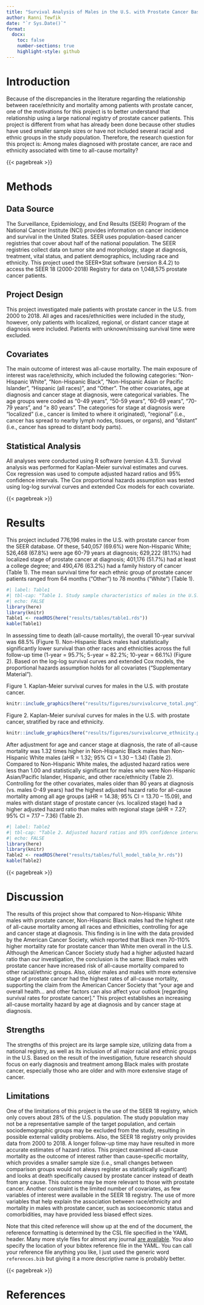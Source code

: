 ---
title: "Survival Analysis of Males in the U.S. with Prostate Cancer Based on Race and Ethnicity"
author: Ranni Tewfik
date: "`r Sys.Date()`"
format:
  docx:
    toc: false
    number-sections: true
    highlight-style: github
---

# Introduction

Because of the discrepancies in the literature regarding the relationship between race/ethnicity and mortality among patients with prostate cancer, one of the motivations for this project is to better understand that relationship using a large national registry of prostate cancer patients. This project is different from what has already been done because other studies have used smaller sample sizes or have not included several racial and ethnic groups in the study population. Therefore, the research question for this project is: Among males diagnosed with prostate cancer, are race and ethnicity associated with time to all-cause mortality?

{{< pagebreak >}}

# Methods

## Data Source

The Surveillance, Epidemiology, and End Results (SEER) Program of the National Cancer Institute (NCI) provides information on cancer incidence and survival in the United States. SEER uses population-based cancer registries that cover about half of the national population. The SEER registries collect data on tumor site and morphology, stage at diagnosis, treatment, vital status, and patient demographics, including race and ethnicity. This project used the SEER\*Stat software (version 8.4.2) to access the SEER 18 (2000-2018) Registry for data on 1,048,575 prostate cancer patients.

## Project Design

This project investigated male patients with prostate cancer in the U.S. from 2000 to 2018. All ages and races/ethnicities were included in the study, however, only patients with localized, regional, or distant cancer stage at diagnosis were included. Patients with unknown/missing survival time were excluded.

## Covariates

The main outcome of interest was all-cause mortality. The main exposure of interest was race/ethnicity, which included the following categories: “Non-Hispanic White”, “Non-Hispanic Black”, “Non-Hispanic Asian or Pacific Islander”, “Hispanic (all races)”, and “Other”. The other covariates, age at diagnosis and cancer stage at diagnosis, were categorical variables. The age groups were coded as “0-49 years”, “50-59 years”, “60-69 years”, “70-79 years”, and “≥ 80 years”. The categories for stage at diagnosis were “localized” (i.e., cancer is limited to where it originated), “regional” (i.e., cancer has spread to nearby lymph nodes, tissues, or organs), and “distant” (i.e., cancer has spread to distant body parts).

## Statistical Analysis

All analyses were conducted using R software (version 4.3.1). Survival analysis was performed for Kaplan-Meier survival estimates and curves. Cox regression was used to compute adjusted hazard ratios and 95% confidence intervals. The Cox proportional hazards assumption was tested using log-log survival curves and extended Cox models for each covariate.

{{< pagebreak >}}

# Results

This project included 776,196 males in the U.S. with prostate cancer from the SEER database. Of these, 540,057 (69.6%) were Non-Hispanic White; 526,468 (67.8%) were age 60-79 years at diagnosis; 629,222 (81.1%) had localized stage of prostate cancer at diagnosis; 401,176 (51.7%) had at least a college degree; and 490,476 (63.2%) had a family history of cancer (Table 1). The mean survival time for each ethnic group of prostate cancer patients ranged from 64 months ("Other") to 78 months ("White") (Table 1).

```{r}
#| label: Table1
#| tbl-cap: "Table 1. Study sample characteristics of males in the U.S. with prostate cancer by race and ethnicity."
#| echo: FALSE
library(here)
library(knitr)
Table1 <- readRDS(here("results/tables/table1.rds"))
kable(Table1)
```


In assessing time to death (all-cause mortality), the overall 10-year survival was 68.5% (Figure 1). Non-Hispanic Black males had statistically significantly lower survival than other races and ethnicities across the full follow-up time (1-year = 95.7%; 5-year = 82.2%; 10-year = 66.1%) (Figure 2). Based on the log-log survival curves and extended Cox models, the proportional hazards assumption holds for all covariates ("Supplementary Material"). 


Figure 1. Kaplan-Meier survival curves for males in the U.S. with prostate cancer.
```{r}
knitr::include_graphics(here("results/figures/survivalcurve_total.png"))
```


Figure 2. Kaplan-Meier survival curves for males in the U.S. with prostate cancer, stratified by race and ethnicity.
```{r}
knitr::include_graphics(here("results/figures/survivalcurve_ethnicity.png"))
```


After adjustment for age and cancer stage at diagnosis, the rate of all-cause mortality was 1.32 times higher in Non-Hispanic Black males than Non-Hispanic White males (aHR = 1.32; 95% CI = 1.30 – 1.34) (Table 2). Compared to Non-Hispanic White males, the adjusted hazard ratios were less than 1.00 and statistically significant for males who were Non-Hispanic Asian/Pacific Islander, Hispanic, and other race/ethnicity (Table 2). Controlling for the other covariates, males older than 80 years at diagnosis (vs. males 0-49 years) had the highest adjusted hazard ratio for all-cause mortality among all age groups (aHR = 14.38; 95% CI = 13.70 – 15.09), and males with distant stage of prostate cancer (vs. localized stage) had a higher adjusted hazard ratio than males with regional stage (aHR = 7.27; 95% CI = 7.17 – 7.36) (Table 2).

```{r}
#| label: Table2
#| tbl-cap: "Table 2. Adjusted hazard ratios and 95% confidence intervals for time to death (all-cause mortality) among males in the U.S. with prostate cancer (SEER database)."
#| echo: FALSE
library(here)
library(knitr)
Table2 <- readRDS(here("results/tables/full_model_table_hr.rds"))
kable(Table2)
```


{{< pagebreak >}}

# Discussion

The results of this project show that compared to Non-Hispanic White males with prostate cancer, Non-Hispanic Black males had the highest rate of all-cause mortality among all races and ethnicities, controlling for age and cancer stage at diagnosis. This finding is in line with the data provided by the American Cancer Society, which reported that Black men 70-110% higher mortality rate for prostate cancer than White men overall in the U.S. Although the American Cancer Society study had a higher adjusted hazard ratio than our investigation, the conclusion is the same: Black males with prostate cancer have increased risk of all-cause mortality compared to other racial/ethnic groups. Also, older males and males with more extensive stage of prostate cancer had the highest rates of all-cause mortality, supporting the claim from the American Cancer Society that “your age and overall health… and other factors can also affect your outlook [regarding survival rates for prostate cancer].” This project establishes an increasing all-cause mortality hazard by age at diagnosis and by cancer stage at diagnosis. 

## Strengths

The strengths of this project are its large sample size, utilizing data from a national registry, as well as its inclusion of all major racial and ethnic groups in the U.S. Based on the result of the investigation, future research should focus on early diagnosis and treatment among Black males with prostate cancer, especially those who are older and with more extensive stage of cancer.

## Limitations

One of the limitations of this project is the use of the SEER 18 registry, which only covers about 28% of the U.S. population. The study population may not be a representative sample of the target population, and certain sociodemographic groups may be excluded from the study, resulting in possible external validity problems. Also, the SEER 18 registry only provides data from 2000 to 2018. A longer follow-up time may have resulted in more accurate estimates of hazard ratios. This project examined all-cause mortality as the outcome of interest rather than cause-specific mortality, which provides a smaller sample size (i.e., small changes between comparison groups would not always register as statistically significant) and looks at death specifically caused by prostate cancer instead of death from any cause. This outcome may be more relevant to those with prostate cancer. Another constraint is the limited number of covariates, as few variables of interest were available in the SEER 18 registry. The use of more variables that help explain the association between race/ethnicity and mortality in males with prostate cancer, such as socioeconomic status and comorbidities, may have provided less biased effect sizes.


Note that this cited reference will show up at the end of the document, the reference formatting is determined by the CSL file specified in the YAML header. Many more style files for almost any journal [are available](https://www.zotero.org/styles). You also specify the location of your bibtex reference file in the YAML. You can call your reference file anything you like, I just used the generic word `references.bib` but giving it a more descriptive name is probably better.

{{< pagebreak >}}

# References
